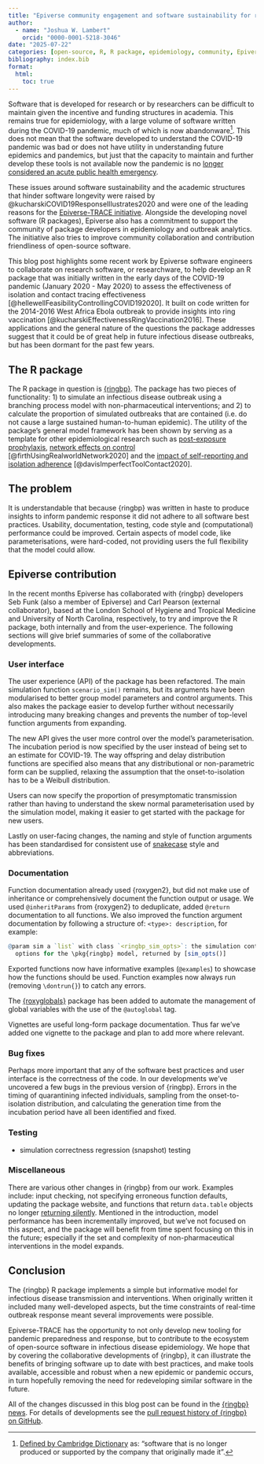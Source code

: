 ```yaml
---
title: "Epiverse community engagement and software sustainability for research software"
author:
  - name: "Joshua W. Lambert"
    orcid: "0000-0001-5218-3046"
date: "2025-07-22"
categories: [open-source, R, R package, epidemiology, community, Epiverse, DOI]
bibliography: index.bib
format:
  html:
    toc: true
---
```


Software that is developed for research or by researchers can be difficult to maintain given the incentive and funding structures in academia. This remains true for epidemiology, with a large volume of software written during the COVID-19 pandemic, much of which is now abandonware[^1]. This does not mean that the software developed to understand the COVID-19 pandemic was bad or does not have utility in understanding future epidemics and pandemics, but just that the capacity to maintain and further develop these tools is not available now the pandemic is no [longer considered an acute public health emergency](https://www.who.int/news/item/05-05-2023-statement-on-the-fifteenth-meeting-of-the-international-health-regulations-(2005)-emergency-committee-regarding-the-coronavirus-disease-(covid-19)-pandemic).

These issues around software sustainability and the academic structures that hinder software longevity were raised by @kucharskiCOVID19ResponseIllustrates2020 and were one of the leading reasons for the [Epiverse-TRACE initiative](https://epiverse-trace.github.io/). Alongside the developing novel software (R packages), Epiverse also has a commitment to support the community of package developers in epidemiology and outbreak analytics. The initiative also tries to improve community collaboration and contribution friendliness of open-source software.

This blog post highlights some recent work by Epiverse software engineers to collaborate on research software, or researchware, to help develop an R package that was initially written in the early days of the COVID-19 pandemic (January 2020 - May 2020) to assess the effectiveness of isolation and contact tracing effectiveness [@hellewellFeasibilityControllingCOVID192020]. It built on code written for the 2014-2016 West Africa Ebola outbreak to provide insights into ring vaccination [@kucharskiEffectivenessRingVaccination2016]. These applications and the general nature of the questions the package addresses suggest that it could be of great help in future infectious disease outbreaks, but has been dormant for the past few years.

## The R package

The R package in question is [{ringbp}](https://github.com/epiforecasts/ringbp). The package has two pieces of functionality: 1) to simulate an infectious disease outbreak using a branching process model with non-pharmaceutical interventions; and 2) to calculate the proportion of simulated outbreaks that are contained (i.e. do not cause a large sustained human-to-human epidemic). The utility of the package's general model framework has been shown by serving as a template for other epidemiological research such as [post-exposure prophylaxis](https://sophiemeakin.github.io/pepbp/), [network effects on control](https://github.com/lgs85/covidhm) [@firthUsingRealworldNetwork2020] and the [impact of self-reporting and isolation adherence](https://github.com/timcdlucas/ringbp) [@davisImperfectToolContact2020].

## The problem

It is understandable that because {ringbp} was written in haste to produce insights to inform pandemic response it did not adhere to all software best practices. Usability, documentation, testing, code style and (computational) performance could be improved. Certain aspects of model code, like parameterisations, were hard-coded, not providing users the full flexibility that the model could allow.

## Epiverse contribution

In the recent months Epiverse has collaborated with {ringbp} developers Seb Funk (also a member of Epiverse) and Carl Pearson (external collaborator), based at the London School of Hygiene and Tropical Medicine and University of North Carolina, respectively, to try and improve the R package, both internally and from the user-experience. The following sections will give brief summaries of some of the collaborative developments.

### User interface

The user experience (API) of the package has been refactored. The main simulation function `scenario_sim()` remains, but its arguments have been modularised to better group model parameters and control arguments. This also makes the package easier to develop further without necessarily introducing many breaking changes and prevents the number of top-level function arguments from expanding.

The new API gives the user more control over the model's parameterisation. The incubation period is now specified by the user instead of being set to an estimate for COVID-19. The way offspring and delay distribution functions are specified also means that any distributional or non-parametric form can be supplied, relaxing the assumption that the onset-to-isolation has to be a Weibull distribution.

Users can now specify the proportion of presymptomatic transmission rather than having to understand the skew normal parameterisation used by the simulation model, making it easier to get started with the package for new users.

Lastly on user-facing changes, the naming and style of function arguments has been standardised for consistent use of [snakecase](https://en.wikipedia.org/wiki/Snake_case) style and abbreviations.  

### Documentation

Function documentation already used {roxygen2}, but did not make use of inheritance or comprehensively document the function output or usage. We used `@inheritParams` from {roxygen2} to deduplicate, added `@return` documentation to all functions. We also improved the function argument documentation by following a structure of: `<type>: description`, for example:

```r
@param sim a `list` with class `<ringbp_sim_opts>`: the simulation control
  options for the \pkg{ringbp} model, returned by [sim_opts()]
```

Exported functions now have informative examples (`@examples`) to showcase how the functions should be used. Function examples now always run (removing `\dontrun{}`) to catch any errors.

The [{roxyglobals}](https://github.com/anthonynorth/roxyglobals) package has been added to automate the management of global variables with the use of the `@autoglobal` tag.

Vignettes are useful long-form package documentation. Thus far we've added one vignette to the package and plan to add more where relevant.

### Bug fixes

Perhaps more important that any of the software best practices and user interface is the correctness of the code. In our developments we've uncovered a few bugs in the previous version of {ringbp}. Errors in the timing of quarantining infected individuals, sampling from the onset-to-isolation distribution, and calculating the generation time from the incubation period have all been identified and fixed.

### Testing

- simulation correctness regression (snapshot) testing

### Miscellaneous

There are various other changes in {ringbp} from our work. Examples include: input checking, not specifying erroneous function defaults, updating the package website, and functions that return `data.table` objects no longer [returning silently](https://cran.r-project.org/web/packages/data.table/vignettes/datatable-faq.html#sec:why-do-i-have-to-type-dt-sometimes-twice-after-using-to-print-the-result-to-console). Mentioned in the introduction, model performance has been incrementally improved, but we've not focused on this aspect, and the package will benefit from time spent focusing on this in the future; especially if the set and complexity of non-pharmaceutical interventions in the model expands.

## Conclusion

The {ringbp} R package implements a simple but informative model for infectious disease transmission and interventions. When originally written it included many well-developed aspects, but the time constraints of real-time outbreak response meant several improvements were possible.

Epiverse-TRACE has the opportunity to not only develop new tooling for pandemic preparedness and response, but to contribute to the ecosystem of open-source software in infectious disease epidemiology. We hope that by covering the collaborative developments of {ringbp}, it can illustrate the benefits of bringing software up to date with best practices, and make tools available, accessible and robust when a new epidemic or pandemic occurs, in turn hopefully removing the need for redeveloping similar software in the future.

All of the changes discussed in this blog post can be found in the [{ringbp} news](https://epiforecasts.io/ringbp/news/index.html). For details of developments see the [pull request history of {ringbp} on GitHub](https://github.com/epiforecasts/ringbp/pulls?q=is%3Apr+is%3Aclosed).

[^1]: [Defined by Cambridge Dictionary](https://dictionary.cambridge.org/dictionary/english/abandonware) as: "software that is no longer produced or supported by the company that originally made it".
